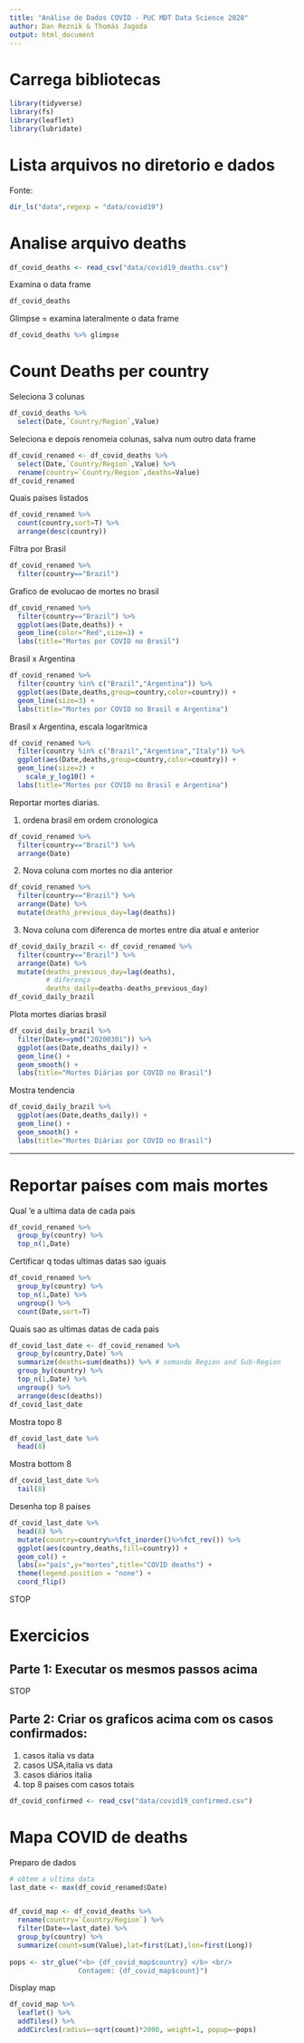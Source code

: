 ```yaml
---
title: "Análise de Dados COVID - PUC MDT Data Science 2020"
author: Dan Reznik & Thomás Jagoda
output: html_document
---
```


# Carrega bibliotecas

```r
library(tidyverse)
library(fs)
library(leaflet)
library(lubridate)
```

# Lista arquivos no diretorio e dados

Fonte: 

```r
dir_ls("data",regexp = "data/covid19")
```

# Analise arquivo deaths

```r
df_covid_deaths <- read_csv("data/covid19_deaths.csv")
```

Examina o data frame

```r
df_covid_deaths
```

Glimpse = examina lateralmente o data frame

```r
df_covid_deaths %>% glimpse
```

# Count Deaths per country

Seleciona 3 colunas

```r
df_covid_deaths %>%
  select(Date,`Country/Region`,Value)
```

Seleciona e depois renomeia colunas, salva num outro data frame

```r
df_covid_renamed <- df_covid_deaths %>%
  select(Date,`Country/Region`,Value) %>%
  rename(country=`Country/Region`,deaths=Value)
df_covid_renamed
```

Quais paises listados

```r
df_covid_renamed %>%
  count(country,sort=T) %>%
  arrange(desc(country))
```

Filtra por Brasil

```r
df_covid_renamed %>%
  filter(country=="Brazil")
```

Grafico de evolucao de mortes no brasil

```r
df_covid_renamed %>%
  filter(country=="Brazil") %>%
  ggplot(aes(Date,deaths)) +
  geom_line(color="Red",size=3) +
  labs(title="Mortes por COVID no Brasil")
```

Brasil x Argentina

```r
df_covid_renamed %>%
  filter(country %in% c("Brazil","Argentina")) %>%
  ggplot(aes(Date,deaths,group=country,color=country)) +
  geom_line(size=3) +
  labs(title="Mortes por COVID no Brasil e Argentina")
```

Brasil x Argentina, escala logaritmica

```r
df_covid_renamed %>%
  filter(country %in% c("Brazil","Argentina","Italy")) %>%
  ggplot(aes(Date,deaths,group=country,color=country)) +
  geom_line(size=2) +
    scale_y_log10() +
  labs(title="Mortes por COVID no Brasil e Argentina")
```

Reportar mortes diarias.

1) ordena brasil em ordem cronologica

```r
df_covid_renamed %>%
  filter(country=="Brazil") %>%
  arrange(Date)
```

2) Nova coluna com mortes no dia anterior

```r
df_covid_renamed %>%
  filter(country=="Brazil") %>%
  arrange(Date) %>%
  mutate(deaths_previous_day=lag(deaths))
```

3) Nova coluna com diferenca de mortes entre dia atual e anterior

```r
df_covid_daily_brazil <- df_covid_renamed %>%
  filter(country=="Brazil") %>%
  arrange(Date) %>%
  mutate(deaths_previous_day=lag(deaths),
         # diferença
         deaths_daily=deaths-deaths_previous_day)
df_covid_daily_brazil
```

Plota mortes diarias brasil

```r
df_covid_daily_brazil %>%
  filter(Date>=ymd("20200301")) %>%
  ggplot(aes(Date,deaths_daily)) +
  geom_line() +
  geom_smooth() +
  labs(title="Mortes Diárias por COVID no Brasil")
```

Mostra tendencia

```r
df_covid_daily_brazil %>%
  ggplot(aes(Date,deaths_daily)) +
  geom_line() +
  geom_smooth() +
  labs(title="Mortes Diárias por COVID no Brasil")
```

---

# Reportar países com mais mortes 

Qual 'e a ultima data de cada pais

```r
df_covid_renamed %>%
  group_by(country) %>%
  top_n(1,Date)
```

Certificar q todas ultimas datas sao iguais

```r
df_covid_renamed %>%
  group_by(country) %>%
  top_n(1,Date) %>%
  ungroup() %>%
  count(Date,sort=T)
```

Quais sao as ultimas datas de cada pais

```r
df_covid_last_date <- df_covid_renamed %>%
  group_by(country,Date) %>%
  summarize(deaths=sum(deaths)) %>% # somando Region and Sub-Region
  group_by(country) %>%
  top_n(1,Date) %>%
  ungroup() %>%
  arrange(desc(deaths))
df_covid_last_date
```

Mostra topo 8

```r
df_covid_last_date %>%
  head(8)
```

Mostra bottom 8

```r
df_covid_last_date %>%
  tail(8)
```


Desenha top 8 paises

```r
df_covid_last_date %>%
  head(8) %>%
  mutate(country=country%>%fct_inorder()%>%fct_rev()) %>%
  ggplot(aes(country,deaths,fill=country)) +
  geom_col() +
  labs(x="país",y="mortes",title="COVID deaths") +
  theme(legend.position = "none") +
  coord_flip()
```

STOP

# Exercicios

## Parte 1: Executar os mesmos passos acima

STOP

## Parte 2: Criar os graficos acima com os casos confirmados:

1) casos italia vs data
2) casos USA,italia vs data
3) casos diários italia
4) top 8 paises com casos totais

```r
df_covid_confirmed <- read_csv("data/covid19_confirmed.csv")
```

# Mapa COVID de deaths

Preparo de dados

```r
# obtem a ultima data
last_date <- max(df_covid_renamed$Date)


df_covid_map <- df_covid_deaths %>%
  rename(country=`Country/Region`) %>%
  filter(Date==last_date) %>%
  group_by(country) %>%
  summarize(count=sum(Value),lat=first(Lat),lon=first(Long))
  
pops <- str_glue("<b> {df_covid_map$country} </b> <br/>
                 Contagem: {df_covid_map$count}")
```

Display map

```r
df_covid_map %>%
  leaflet() %>%
  addTiles() %>%
  addCircles(radius=~sqrt(count)*2000, weight=1, popup=~pops)
```



